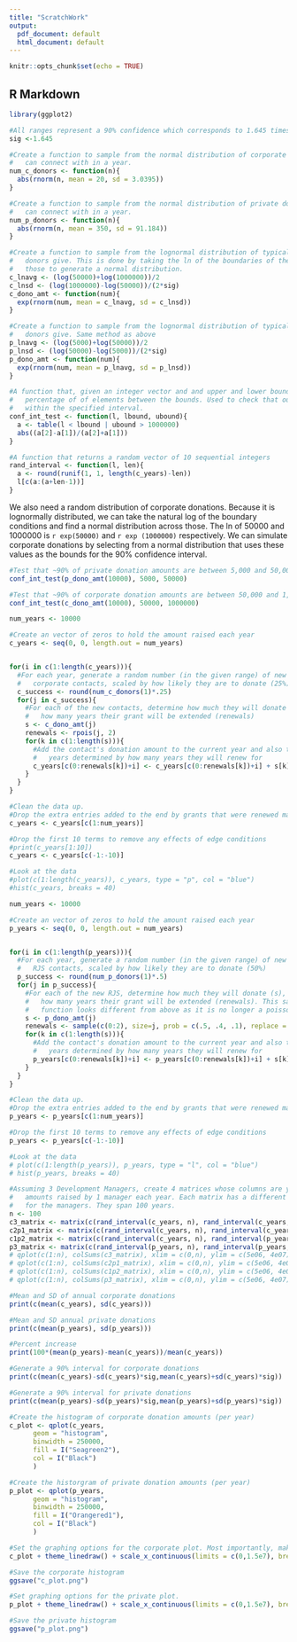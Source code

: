 ```yaml
---
title: "ScratchWork"
output:
  pdf_document: default
  html_document: default
---
```


```r
knitr::opts_chunk$set(echo = TRUE)
```

## R Markdown

```r
library(ggplot2)

#All ranges represent a 90% confidence which corresponds to 1.645 times the standard deviation for a normal distribution
sig <-1.645

#Create a function to sample from the normal distribution of corporate donors that a DevManager
#   can connect with in a year.
num_c_donors <- function(n){
  abs(rnorm(n, mean = 20, sd = 3.0395))
}

#Create a function to sample from the normal distribution of private donors that a DevManager
#   can connect with in a year.
num_p_donors <- function(n){
  abs(rnorm(n, mean = 350, sd = 91.184))
}

#Create a function to sample from the lognormal distribution of typical amounts that corporate
#   donors give. This is done by taking the ln of the boundaries of the 90% interval and using
#   those to generate a normal distribution.
c_lnavg <- (log(50000)+log(1000000))/2
c_lnsd <- (log(1000000)-log(50000))/(2*sig)
c_dono_amt <- function(num){
  exp(rnorm(num, mean = c_lnavg, sd = c_lnsd))
}

#Create a function to sample from the lognormal distribution of typical amounts that private
#   donors give. Same method as above
p_lnavg <- (log(5000)+log(50000))/2
p_lnsd <- (log(50000)-log(5000))/(2*sig)
p_dono_amt <- function(num){
  exp(rnorm(num, mean = p_lnavg, sd = p_lnsd))
}

#A function that, given an integer vector and and upper and lower bound, will return the
#   percentage of of elements between the bounds. Used to check that our 90% of samples are 
#   within the specified interval.
conf_int_test <- function(l, lbound, ubound){
  a <- table(l < lbound | ubound > 1000000)
  abs((a[2]-a[1])/(a[2]+a[1]))
}

#A function that returns a random vector of 10 sequential integers
rand_interval <- function(l, len){
  a <- round(runif(1, 1, length(c_years)-len))
  l[c(a:(a+len-1))]
}
```

We also need a random distribution of corporate donations. Because it is lognormally distributed, we can take the natural log of the boundary conditions and find a normal distribution across those. The ln of 50000 and 1000000 is `r exp(50000)` and `r exp (1000000)` respectively. We can simulate corporate donations by selecting from a normal distribution that uses these values as the bounds for the 90% confidence interval.

```r
#Test that ~90% of private donation amounts are between 5,000 and 50,000
conf_int_test(p_dono_amt(10000), 5000, 50000)

#Test that ~90% of corporate donation amounts are between 50,000 and 1,000,000
conf_int_test(c_dono_amt(10000), 50000, 1000000)
```

```r
num_years <- 10000

#Create an vector of zeros to hold the amount raised each year
c_years <- seq(0, 0, length.out = num_years)


for(i in c(1:length(c_years))){
  #For each year, generate a random number (in the given range) of new
  #   corporate contacts, scaled by how likely they are to donate (25%)
  c_success <- round(num_c_donors(1)*.25)
  for(j in c_success){
    #For each of the new contacts, determine how much they will donate (s), and
    #   how many years their grant will be extended (renewals)
    s <- c_dono_amt(j)
    renewals <- rpois(j, 2)
    for(k in c(1:length(s))){
      #Add the contact's donation amount to the current year and also to the future
      #   years determined by how many years they will renew for
      c_years[c(0:renewals[k])+i] <- c_years[c(0:renewals[k])+i] + s[k]
    }
  }
}

#Clean the data up.
#Drop the extra entries added to the end by grants that were renewed many times (these are all "Na" anyway). 
c_years <- c_years[c(1:num_years)]

#Drop the first 10 terms to remove any effects of edge conditions 
#print(c_years[1:10])
c_years <- c_years[c(-1:-10)]

#Look at the data
#plot(c(1:length(c_years)), c_years, type = "p", col = "blue")
#hist(c_years, breaks = 40)
```

```r
num_years <- 10000

#Create an vector of zeros to hold the amount raised each year
p_years <- seq(0, 0, length.out = num_years)


for(i in c(1:length(p_years))){
  #For each year, generate a random number (in the given range) of new
  #   RJS contacts, scaled by how likely they are to donate (50%)
  p_success <- round(num_p_donors(1)*.5)
  for(j in p_success){
    #For each of the new RJS, determine how much they will donate (s), and
    #   how many years their grant will be extended (renewals). This sampling
    #   function looks different from above as it is no longer a poisson dist.
    s <- p_dono_amt(j)
    renewals <- sample(c(0:2), size=j, prob = c(.5, .4, .1), replace = TRUE)
    for(k in c(1:length(s))){
      #Add the contact's donation amount to the current year and also to the future
      #   years determined by how many years they will renew for
      p_years[c(0:renewals[k])+i] <- p_years[c(0:renewals[k])+i] + s[k]
    }
  }
}

#Clean the data up.
#Drop the extra entries added to the end by grants that were renewed many times (these are all "Na" anyway). 
p_years <- p_years[c(1:num_years)]

#Drop the first 10 terms to remove any effects of edge conditions 
p_years <- p_years[c(-1:-10)]

#Look at the data
# plot(c(1:length(p_years)), p_years, type = "l", col = "blue")
# hist(p_years, breaks = 40)
```

```r
#Assuming 3 Development Managers, create 4 matrices whose columns are years and rows are the
#   amounts raised by 1 manager each year. Each matrix has a different combination of focuses
#   for the managers. They span 100 years.
n <- 100
c3_matrix <- matrix(c(rand_interval(c_years, n), rand_interval(c_years, n), rand_interval(c_years, n)), nrow = 3)
c2p1_matrix <- matrix(c(rand_interval(c_years, n), rand_interval(c_years, n), rand_interval(p_years, n)), nrow = 3)
c1p2_matrix <- matrix(c(rand_interval(c_years, n), rand_interval(p_years, n), rand_interval(p_years, n)), nrow = 3)
p3_matrix <- matrix(c(rand_interval(p_years, n), rand_interval(p_years, n), rand_interval(p_years, n)), nrow = 3)
# qplot(c(1:n), colSums(c3_matrix), xlim = c(0,n), ylim = c(5e06, 4e07), geom = "line")
# qplot(c(1:n), colSums(c2p1_matrix), xlim = c(0,n), ylim = c(5e06, 4e07), geom = "line")
# qplot(c(1:n), colSums(c1p2_matrix), xlim = c(0,n), ylim = c(5e06, 4e07), geom = "line")
# qplot(c(1:n), colSums(p3_matrix), xlim = c(0,n), ylim = c(5e06, 4e07), geom = "line")
```

```r
#Mean and SD of annual corporate donations
print(c(mean(c_years), sd(c_years)))

#Mean and SD annual private donations
print(c(mean(p_years), sd(p_years)))

#Percent increase
print(100*(mean(p_years)-mean(c_years))/mean(c_years))
```

```r
#Generate a 90% interval for corporate donations
print(c(mean(c_years)-sd(c_years)*sig,mean(c_years)+sd(c_years)*sig))

#Generate a 90% interval for private donations
print(c(mean(p_years)-sd(p_years)*sig,mean(p_years)+sd(p_years)*sig))
```


```r
#Create the histogram of corporate donation amounts (per year)
c_plot <- qplot(c_years,
      geom = "histogram",
      binwidth = 250000,
      fill = I("Seagreen2"),
      col = I("Black")
      )

#Create the historgram of private donation amounts (per year)
p_plot <- qplot(p_years,
      geom = "histogram",
      binwidth = 250000,
      fill = I("Orangered1"),
      col = I("Black")
      )

#Set the graphing options for the corporate plot. Most importantly, make sure the axes of both histograms are the same
c_plot + theme_linedraw() + scale_x_continuous(limits = c(0,1.5e7), breaks = seq(0, 1.5e7, 1.25e6), labels = (seq(0, 1.5e7, 1.25e6)/1e6)) + labs(title = "Histogram of Corporate Donations", x="Amount Raised in one year (in millions of dollars)", y="Frequency") + scale_y_continuous(limits = c(0,1000), breaks = waiver(), labels = NULL) + theme(plot.title = element_text(size = 20, hjust=0.5), axis.title.x = element_text(size=14), axis.title.y = element_text(size=14))

#Save the corporate histogram
ggsave("c_plot.png")

#Set graphing options for the private plot.
p_plot + theme_linedraw() + scale_x_continuous(limits = c(0,1.5e7), breaks = seq(0, 1.5e7, 1.25e6), labels = (seq(0, 1.5e7, 1.25e6)/1e6)) + labs(title = "Histogram of Private Donations", x="Amount Raised in one year (in millions of dollars)", y="Frequency") + scale_y_continuous(limits = c(0,1000), breaks = waiver(), labels = NULL) + theme(plot.title = element_text(size = 20, hjust=0.5), axis.title.x = element_text(size=14), axis.title.y = element_text(size=14))

#Save the private histogram
ggsave("p_plot.png")
```
